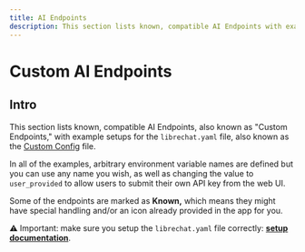```yaml
---
title: AI Endpoints
description: This section lists known, compatible AI Endpoints with example setups for the `librechat.yaml` AKA the LibreChat Custom Config file.
---
```


# Custom AI Endpoints

## Intro

This section lists known, compatible AI Endpoints, also known as "Custom Endpoints," with example setups for the `librechat.yaml` file, also known as the [Custom Config](/docs/configuration/librechat_yaml) file.

In all of the examples, arbitrary environment variable names are defined but you can use any name you wish, as well as changing the value to `user_provided` to allow users to submit their own API key from the web UI.

Some of the endpoints are marked as **Known,** which means they might have special handling and/or an icon already provided in the app for you.

⚠️ Important: make sure you setup the `librechat.yaml` file correctly: **[setup documentation](/docs/configuration/librechat_yaml/setup)**.
